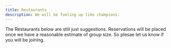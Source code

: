 ```yaml
---
title: Restaurants
description: We will be fueling up like champions.
---
```

<Callout type="info">
The Restaurants below are still just suggestions. Reservations will be placed once
we have a reasonable estimate of group size. So plesae let us know if you will be joining.
</Callout>